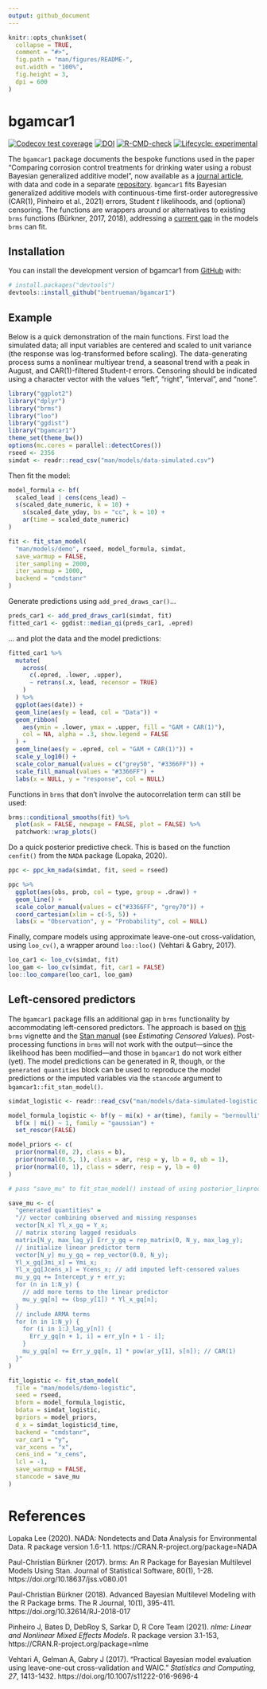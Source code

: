 ```yaml
---
output: github_document
---
```


<!-- README.md is generated from README.Rmd. Please edit that file -->

```r
knitr::opts_chunk$set(
  collapse = TRUE,
  comment = "#>",
  fig.path = "man/figures/README-",
  out.width = "100%",
  fig.height = 3,
  dpi = 600
)
```

# bgamcar1

<!-- badges: start -->
[![Codecov test coverage](https://codecov.io/gh/bentrueman/bgamcar1/branch/master/graph/badge.svg)](https://app.codecov.io/gh/bentrueman/bgamcar1?branch=master)
[![DOI](https://zenodo.org/badge/479471503.svg)](https://zenodo.org/badge/latestdoi/479471503)
[![R-CMD-check](https://github.com/bentrueman/bgamcar1/actions/workflows/R-CMD-check.yaml/badge.svg)](https://github.com/bentrueman/bgamcar1/actions/workflows/R-CMD-check.yaml)
[![Lifecycle: experimental](https://img.shields.io/badge/lifecycle-experimental-orange.svg)](https://lifecycle.r-lib.org/articles/stages.html#experimental)
<!-- badges: end -->

The `bgamcar1` package documents the bespoke functions used in the paper “Comparing corrosion control treatments for drinking water using a robust Bayesian generalized additive model”, now available as a [journal article](https://doi.org/10.1021/acsestengg.2c00194), with data and code in a separate [repository](https://github.com/bentrueman/compare-cct). `bgamcar1` fits Bayesian generalized additive models with continuous-time first-order autoregressive (CAR(1), Pinheiro et al., 2021) errors, Student *t* likelihoods, and (optional) censoring. The functions are wrappers around or alternatives to existing `brms` functions (Bürkner, 2017, 2018), addressing a [current gap](https://github.com/paul-buerkner/brms/issues/741) in the models `brms` can fit.

## Installation

You can install the development version of bgamcar1 from [GitHub](https://github.com/) with:

``` r
# install.packages("devtools")
devtools::install_github("bentrueman/bgamcar1")
```

## Example

Below is a quick demonstration of the main functions. First load the simulated data; all input variables are centered and scaled to unit variance (the response was log-transformed before scaling). The data-generating process sums a nonlinear multiyear trend, a seasonal trend with a peak in August, and CAR(1)-filtered Student-*t* errors. Censoring should be indicated using a character vector with the values "left", "right", "interval", and "none".

```r
library("ggplot2")
library("dplyr")
library("brms")
library("loo")
library("ggdist")
library("bgamcar1")
theme_set(theme_bw())
options(mc.cores = parallel::detectCores())
rseed <- 2356
simdat <- readr::read_csv("man/models/data-simulated.csv")
```

Then fit the model:

```r

model_formula <- bf(
  scaled_lead | cens(cens_lead) ~
  s(scaled_date_numeric, k = 10) +
    s(scaled_date_yday, bs = "cc", k = 10) +
    ar(time = scaled_date_numeric)
)

fit <- fit_stan_model(
  "man/models/demo", rseed, model_formula, simdat,
  save_warmup = FALSE, 
  iter_sampling = 2000,
  iter_warmup = 1000,
  backend = "cmdstanr"
)
```

Generate predictions using `add_pred_draws_car()`... 

```r
preds_car1 <- add_pred_draws_car1(simdat, fit)
fitted_car1 <- ggdist::median_qi(preds_car1, .epred)
```

... and plot the data and the model predictions:

```r
fitted_car1 %>%
  mutate(
    across(
      c(.epred, .lower, .upper),
      ~ retrans(.x, lead, recensor = TRUE)
    )
  ) %>%
  ggplot(aes(date)) +
  geom_line(aes(y = lead, col = "Data")) +
  geom_ribbon(
    aes(ymin = .lower, ymax = .upper, fill = "GAM + CAR(1)"),
    col = NA, alpha = .3, show.legend = FALSE
  ) +
  geom_line(aes(y = .epred, col = "GAM + CAR(1)")) +
  scale_y_log10() +
  scale_color_manual(values = c("grey50", "#3366FF")) +
  scale_fill_manual(values = "#3366FF") +
  labs(x = NULL, y = "response", col = NULL)
```

Functions in `brms` that don't involve the autocorrelation term can still be used:

```r
brms::conditional_smooths(fit) %>%
  plot(ask = FALSE, newpage = FALSE, plot = FALSE) %>%
  patchwork::wrap_plots()
```

Do a quick posterior predictive check. This is based on the function `cenfit()` from the `NADA` package (Lopaka, 2020).

```r
ppc <- ppc_km_nada(simdat, fit, seed = rseed)

ppc %>%
  ggplot(aes(obs, prob, col = type, group = .draw)) +
  geom_line() +
  scale_color_manual(values = c("#3366FF", "grey70")) +
  coord_cartesian(xlim = c(-5, 5)) +
  labs(x = "Observation", y = "Probability", col = NULL)
```

Finally, compare models using approximate leave-one-out cross-validation, using `loo_cv()`, a wrapper around `loo::loo()` (Vehtari & Gabry, 2017).

```r
loo_car1 <- loo_cv(simdat, fit)
loo_gam <- loo_cv(simdat, fit, car1 = FALSE)
loo::loo_compare(loo_car1, loo_gam)
```

## Left-censored predictors 

The `bgamcar1` package fills an additional gap in `brms` functionality by accommodating left-censored predictors. The approach is based on [this](https://cran.r-project.org/web/packages/brms/vignettes/brms_missings.html) `brms` vignette and the [Stan manual](https://mc-stan.org/docs/2_18/stan-users-guide/censored-data.html) (see *Estimating Censored Values*). Post-processing functions in `brms` will not work with the output---since the likelihood has been modified---and those in `bgamcar1` do not work either (yet). The model predictions can be generated in R, though, or the `generated quantities` block can be used to reproduce the model predictions or the imputed variables via the `stancode` argument to `bgamcar1::fit_stan_model()`.

```r

simdat_logistic <- readr::read_csv("man/models/data-simulated-logistic.csv")

model_formula_logistic <- bf(y ~ mi(x) + ar(time), family = "bernoulli") + 
  bf(x | mi() ~ 1, family = "gaussian") + 
  set_rescor(FALSE)

model_priors <- c(
  prior(normal(0, 2), class = b),
  prior(normal(0.5, 1), class = ar, resp = y, lb = 0, ub = 1),
  prior(normal(0, 1), class = sderr, resp = y, lb = 0)
)

# pass "save_mu" to fit_stan_model() instead of using posterior_linpred():

save_mu <- c(
  "generated quantities" = 
  "// vector combining observed and missing responses
  vector[N_x] Yl_x_gq = Y_x;
  // matrix storing lagged residuals
  matrix[N_y, max_lag_y] Err_y_gq = rep_matrix(0, N_y, max_lag_y);
  // initialize linear predictor term
  vector[N_y] mu_y_gq = rep_vector(0.0, N_y);
  Yl_x_gq[Jmi_x] = Ymi_x;
  Yl_x_gq[Jcens_x] = Ycens_x; // add imputed left-censored values
  mu_y_gq += Intercept_y + err_y;
  for (n in 1:N_y) {
    // add more terms to the linear predictor
    mu_y_gq[n] += (bsp_y[1]) * Yl_x_gq[n];
  }
  // include ARMA terms
  for (n in 1:N_y) {
    for (i in 1:J_lag_y[n]) {
      Err_y_gq[n + 1, i] = err_y[n + 1 - i];
    }
    mu_y_gq[n] += Err_y_gq[n, 1] * pow(ar_y[1], s[n]); // CAR(1)
  }"
)

fit_logistic <- fit_stan_model(
  file = "man/models/demo-logistic",
  seed = rseed,
  bform = model_formula_logistic,
  bdata = simdat_logistic, 
  bpriors = model_priors,
  d_x = simdat_logistic$d_time,
  backend = "cmdstanr",
  var_car1 = "y",
  var_xcens = "x",
  cens_ind = "x_cens",
  lcl = -1,
  save_warmup = FALSE,
  stancode = save_mu
)

```

# References  

Lopaka Lee (2020). NADA: Nondetects and Data Analysis for
  Environmental Data. R package version 1.6-1.1.
  https://CRAN.R-project.org/package=NADA

Paul-Christian Bürkner (2017). brms: An R Package for Bayesian
  Multilevel Models Using Stan. Journal of Statistical Software, 80(1),
  1-28. https://doi.org/10.18637/jss.v080.i01

Paul-Christian Bürkner (2018). Advanced Bayesian Multilevel Modeling
  with the R Package brms. The R Journal, 10(1), 395-411.                       https://doi.org/10.32614/RJ-2018-017
  
Pinheiro J, Bates D, DebRoy S, Sarkar D, R Core Team (2021). _nlme:
  Linear and Nonlinear Mixed Effects Models_. R package version 3.1-153,        https://CRAN.R-project.org/package=nlme
  
Vehtari A, Gelman A, Gabry J (2017). “Practical Bayesian model 
  evaluation using leave-one-out cross-validation and WAIC.” _Statistics 
  and Computing_, *27*, 1413-1432. https://doi.org/10.1007/s11222-016-9696-4
  
